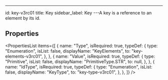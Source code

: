 ---

id: key-v3rc01
title: Key
sidebar_label: Key
---A key is a reference to an element by its id.


## Properties

<PropertiesList
  items={[
    {
      name: "Type",
      isRequired: true,
      typeDef: {
        type: "Enumeration",
        isList: false,
        displayName: "KeyElements",
        to: "key-elements-v3rc01",
      },
    },
    {
      name: "Value",
      isRequired: true,
      typeDef: {
        type: "Primitive",
        isList: false,
        displayName: "PrimitiveType.STR",
        to: null,
      },
    },
    {
      name: "IdType",
      isRequired: true,
      typeDef: {
        type: "Enumeration",
        isList: false,
        displayName: "KeyType",
        to: "key-type-v3rc01",
      },
    },
  ]}
/>
